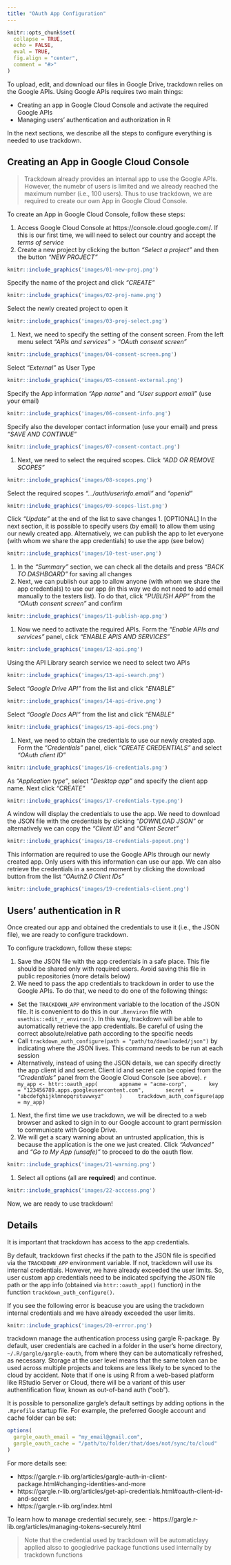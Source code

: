 ```yaml
---
title: "OAuth App Configuration"
---
```


```r
knitr::opts_chunk$set(
  collapse = TRUE,
  echo = FALSE,
  eval = TRUE,
  fig.align = "center",
  comment = "#>"
)
```

To upload, edit, and download our files in Google Drive, trackdown relies on the Google APIs. 
Using Google APIs requires two main things:

- Creating an app in Google Cloud Console and activate the required Google APIs
- Managing users' authentication and authorization in R

In the next sections, we describe all the steps to configure everything is needed to use trackdown.

## Creating an App in Google Cloud Console

> Trackdown already provides an internal app to use the Google APIs. However, the numebr of users is limited and we already reached the maximum number (i.e., 100 users). Thus to use trackdown, we are required to create our own App in Google Cloud Console.

To create an App in Google Cloud Console, follow these steps:

1. Access Google Cloud Console at https://console.cloud.google.com/. If this is our first time, we will need to select our country and accept the *terms of service*
1. Create a new project by clicking the button *"Select a project"* and then the button  *"NEW PROJECT"*
```r
knitr::include_graphics('images/01-new-proj.png')
```
  Specify the name of the project and click *"CREATE"*
```r
knitr::include_graphics('images/02-proj-name.png')
```
  Select the newly created project to open it
```r
knitr::include_graphics('images/03-proj-select.png')
```
1. Next, we need to specify the setting of the consent screen. From the left menu select *"APIs and services" > "OAuth consent screen"*
```r
knitr::include_graphics('images/04-consent-screen.png')
```
  Select *"External"* as User Type
```r
knitr::include_graphics('images/05-consent-external.png')
```
  Specify the App information *"App name"* and *"User support email"* (use your email)
```r
knitr::include_graphics('images/06-consent-info.png')
```
  Specify also the developer contact information (use your email) and press *"SAVE AND CONTINUE"*
```r
knitr::include_graphics('images/07-consent-contact.png')
```
1. Next, we need to select the required scopes. Click *"ADD OR REMOVE SCOPES"*
```r
knitr::include_graphics('images/08-scopes.png')
```
  Select the required scopes *".../auth/userinfo.email"* and *"openid"*
```r
knitr::include_graphics('images/09-scopes-list.png')
```
  Click *"Update"* at the end of the list to save changes
1. [OPTIONAL] In the next section, it is possible to specify users (by email) to allow them using our newly created app. Alternatively, we can publish the app to let everyone (with whom we share the app credentials) to use the app (see below)
```r
knitr::include_graphics('images/10-test-user.png')
```
1. In the *"Summary"* section, we can check all the details and press *"BACK TO DASHBOARD"* for saving all changes
1. Next, we can publish our app to allow anyone (with whom we share the app credentials) to use our app (in this way we do not need to add email manually to the testers list). To do that, click *"PUBLISH APP"* from the *"OAuth consent screen"* and confirm
```r
knitr::include_graphics('images/11-publish-app.png')
```
1. Now we need to activate the required APIs. Form the *"Enable APIs and services"* panel, click *"ENABLE APIS AND SERVICES"*
```r
knitr::include_graphics('images/12-api.png')
```
   Using the API Library search service we need to select two APIs
```r
knitr::include_graphics('images/13-api-search.png')
```
  Select *"Google Drive API"* from the list and click *"ENABLE"*
```r
knitr::include_graphics('images/14-api-drive.png')
```
  Select *"Google Docs API"* from the list and click *"ENABLE"*
```r
knitr::include_graphics('images/15-api-docs.png')
```
1. Next, we need to obtain the credentials to use our newly created app. Form the *"Credentials"* panel, click *"CREATE CREDENTIALS"* and select *"OAuth client ID"*
```r
knitr::include_graphics('images/16-credentials.png')
```
  As *"Application type"*, select *"Desktop app"* and specify the client app name. Next click *"CREATE"*
```r
knitr::include_graphics('images/17-credentials-type.png')
``` 
  A window will display the credentials to use the app. We need to download the JSON file with the credentials by clicking *"DOWNLOAD JSON"* or alternatively we can copy the *"Client ID"* and *"Client Secret"*
```r
knitr::include_graphics('images/18-credentials-popout.png')
```
  This information are required to use the Google APIs through our newly created app. Only users with this information can use our app. We can also retrieve the credentials in a second moment by clicking the download button from the list *"OAuth2.0 Client IDs"*
```r
knitr::include_graphics('images/19-credentials-client.png')
```


## Users' authentication in R

Once created our app and obtained the credentials to use it (i.e., the JSON file), we are ready to configure trackdown.

To configure trackdown, follow these steps:

1. Save the JSON file with the app credentials in a safe place. This file should be shared only with required users. Avoid saving this file in public repositories (more details below)
1. We need to pass the app credentials to trackdown in order to use the Google APIs. To do that, we  need to do one of the following things:
  - Set the `TRACKDOWN_APP` environment variable to the location of the JSON file. It is convenient to do this in our `.Renviron` file with `usethis::edit_r_environ()`. In this way, trackdown will be able to automatically retrieve the app credentials. Be careful of using the correct absolute/relative path according to the specific needs
  - Call `trackdown_auth_configure(path = "path/to/downloaded/json")` by indicating where the JSON lives. This command needs to be run at each session 
  - Alternatively, instead of using the JSON details, we can specify directly the app client id and secret. Client id and secret can be copied from the *"Credentials"* panel from the Google Cloud Console (see above). 
    ```r
    my_app <- httr::oauth_app(
      appname = "acme-corp",
      key     = "123456789.apps.googleusercontent.com",
      secret  = "abcdefghijklmnopqrstuvwxyz"
    )
    trackdown_auth_configure(app = my_app)
    ```
1. Next, the first time we use trackdown, we will be directed to a web browser and asked to sign in to our Google account to grant permission to communicate with Google Drive.
1. We will get a scary warning about an untrusted application, this is because the application is the one we just created. Click *"Advanced"* and *"Go to My App (unsafe)"* to proceed to do the oauth flow.
```r
knitr::include_graphics('images/21-warning.png')
```
1. Select all options (all are **required**) and continue.
```r
knitr::include_graphics('images/22-acccess.png')
```

Now, we are ready to use trackdown!

## Details

It is important that trackdown has access to the app credentials. 

By default, trackdown first checks if the path to the JSON file is specified via the `TRACKDOWN_APP` environment variable. If not, trackdown will use its internal credentials. However, we have already exceeded the user limits. So, user custom app credentials need to be indicated spcifying the JSON file path or the app info (obtained via `httr::oauth_app()` function) in the function `trackdown_auth_configure()`.
    
If you see the following error is beacuse you are using the trackdown internal credentials and we have already exceeded the user limits.
```r
knitr::include_graphics('images/20-errror.png')
```
    
trackdown manage the authentication process using gargle R-package.  By default, user credentials are cached in a folder in the user’s home directory, `~/.R/gargle/gargle-oauth`, from where they can be automatically refreshed, as necessary. Storage at the user level means that the same token can be used across multiple projects and tokens are less likely to be synced to the cloud by accident. Note that if one is using R from a web-based platform like RStudio Server or Cloud, there will be a variant of this user authentification flow, known as out-of-band auth (“oob”). 

It is possible to personalize gargle’s default settings by adding options in the `.Rprofile` startup file. For example, the preferred Google account and cache folder can be set:

```r
options(
  gargle_oauth_email = "my_email@gmail.com",
  gargle_oauth_cache = "/path/to/folder/that/does/not/sync/to/cloud"
)
```


For more details see:

- https://gargle.r-lib.org/articles/gargle-auth-in-client-package.html#changing-identities-and-more 
- https://gargle.r-lib.org/articles/get-api-credentials.html#oauth-client-id-and-secret
- https://gargle.r-lib.org/index.html

To learn how to manage credential securely, see:
- https://gargle.r-lib.org/articles/managing-tokens-securely.html


> Note that the credential used by trackdown will be automaticlayy applied alsso to googledrive package functions used internally by trackdown functions


